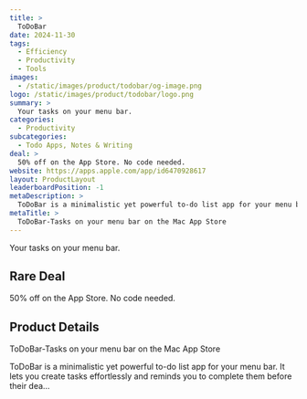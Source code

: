 ```yaml
---
title: >
  ToDoBar
date: 2024-11-30
tags:
  - Efficiency
  - Productivity
  - Tools
images:
  - /static/images/product/todobar/og-image.png
logo: /static/images/product/todobar/logo.png
summary: >
  Your tasks on your menu bar.
categories:
  - Productivity
subcategories:
  - Todo Apps, Notes & Writing
deal: >
  50% off on the App Store. No code needed.
website: https://apps.apple.com/app/id6470928617
layout: ProductLayout
leaderboardPosition: -1
metaDescription: >
  ToDoBar is a minimalistic yet powerful to-do list app for your menu bar. It lets you create tasks effortlessly and reminds you to complete them before their dea…
metaTitle: >
  ‎ToDoBar-Tasks on your menu bar on the Mac App Store
---
```

Your tasks on your menu bar.

## Rare Deal

50% off on the App Store. No code needed.

## Product Details

‎ToDoBar-Tasks on your menu bar on the Mac App Store

ToDoBar is a minimalistic yet powerful to-do list app for your menu bar. It lets you create tasks effortlessly and reminds you to complete them before their dea…
